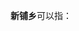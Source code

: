 '''新铺乡'''可以指：
{{PRC admin/disambig|43/07/26/201/000|52/04/24/204/000|52/27/23/200/000}}
{{disambig|cat=三字中国乡名消歧义}}